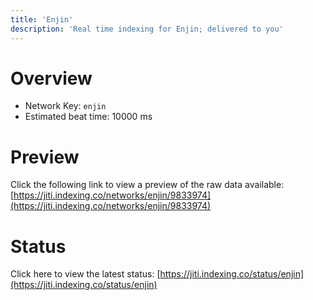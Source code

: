 ```yaml
---
title: 'Enjin'
description: 'Real time indexing for Enjin; delivered to you'
---
```


# Overview
- Network Key: `enjin`
- Estimated beat time: 10000 ms

# Preview
Click the following link to view a preview of the raw data available: [https://jiti.indexing.co/networks/enjin/9833974](https://jiti.indexing.co/networks/enjin/9833974)

# Status
Click here to view the latest status: [https://jiti.indexing.co/status/enjin](https://jiti.indexing.co/status/enjin)
